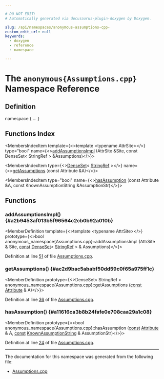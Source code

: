 ```yaml
---

# DO NOT EDIT!
# Automatically generated via docusaurus-plugin-doxygen by Doxygen.

slug: /api/namespaces/anonymous-assumptions-cpp-
custom_edit_url: null
keywords:
  - doxygen
  - reference
  - namespace

---
```





# The `anonymous{Assumptions.cpp}` Namespace Reference

<DoxygenPage pluginConfig={pluginConfig}>



## Definition

<CodeBlock>namespace &#123; ... &#125;</CodeBlock>

## Functions Index

<MembersIndex>

<MembersIndexItem
  template={<>template &lt;typename AttrSite&gt;</>}
  type="bool"
  name={<><a href="#a2b9453af013b5f96564c2cb0b92a010b">addAssumptionsImpl</a> (AttrSite &amp;Site, const DenseSet&lt; StringRef &gt; &amp;Assumptions)</>}>
</MembersIndexItem>

<MembersIndexItem
  type={<><a href="/docs/api/classes/llvm/denseset">DenseSet</a>&lt; <a href="/docs/api/classes/llvm/stringref">StringRef</a> &gt;</>}
  name={<><a href="#ac2d9bac5ababf50dd59c0f65a975ff1c">getAssumptions</a> (const Attribute &amp;A)</>}>
</MembersIndexItem>

<MembersIndexItem
  type="bool"
  name={<><a href="#a11616ca3b8b24fafe0e708caa29a1c08">hasAssumption</a> (const Attribute &amp;A, const KnownAssumptionString &amp;AssumptionStr)</>}>
</MembersIndexItem>

</MembersIndex>


<SectionDefinition>

## Functions

### addAssumptionsImpl() {#a2b9453af013b5f96564c2cb0b92a010b}

<MemberDefinition
  template={<>template &lt;typename AttrSite&gt;</>}
  prototype={<>bool anonymous&#95;namespace&#123;Assumptions.cpp&#125;::addAssumptionsImpl (AttrSite &amp; Site, <a href="/docs/api/files/lib/lib/target/lib/target/aarch64/aarch64promoteconstant-cpp/#a90f8350fecae261c25be85d38b451bff">const</a> <a href="/docs/api/classes/llvm/denseset">DenseSet</a>&lt; <a href="/docs/api/classes/llvm/stringref">StringRef</a> &gt; &amp; Assumptions)</>}>

Definition at line <a href="/docs/api/files/lib/lib/ir/assumptions-cpp/#l00051">51</a> of file <a href="/docs/api/files/lib/lib/ir/assumptions-cpp">Assumptions.cpp</a>.
</MemberDefinition>

### getAssumptions() {#ac2d9bac5ababf50dd59c0f65a975ff1c}

<MemberDefinition
  prototype={<>DenseSet&lt; StringRef &gt; anonymous&#95;namespace&#123;Assumptions.cpp&#125;::getAssumptions (<a href="/docs/api/files/lib/lib/target/lib/target/aarch64/aarch64promoteconstant-cpp/#a90f8350fecae261c25be85d38b451bff">const</a> <a href="/docs/api/classes/llvm/attribute">Attribute</a> &amp; A)</>}>

Definition at line <a href="/docs/api/files/lib/lib/ir/assumptions-cpp/#l00036">36</a> of file <a href="/docs/api/files/lib/lib/ir/assumptions-cpp">Assumptions.cpp</a>.
</MemberDefinition>

### hasAssumption() {#a11616ca3b8b24fafe0e708caa29a1c08}

<MemberDefinition
  prototype={<>bool anonymous&#95;namespace&#123;Assumptions.cpp&#125;::hasAssumption (<a href="/docs/api/files/lib/lib/target/lib/target/aarch64/aarch64promoteconstant-cpp/#a90f8350fecae261c25be85d38b451bff">const</a> <a href="/docs/api/classes/llvm/attribute">Attribute</a> &amp; A, <a href="/docs/api/files/lib/lib/target/lib/target/aarch64/aarch64promoteconstant-cpp/#a90f8350fecae261c25be85d38b451bff">const</a> <a href="/docs/api/structs/llvm/knownassumptionstring">KnownAssumptionString</a> &amp; AssumptionStr)</>}>

Definition at line <a href="/docs/api/files/lib/lib/ir/assumptions-cpp/#l00024">24</a> of file <a href="/docs/api/files/lib/lib/ir/assumptions-cpp">Assumptions.cpp</a>.
</MemberDefinition>

</SectionDefinition>

<hr/>

The documentation for this namespace was generated from the following file:

<ul>
<li><a href="/docs/api/files/lib/lib/ir/assumptions-cpp">Assumptions.cpp</a></li>
</ul>

</DoxygenPage>
